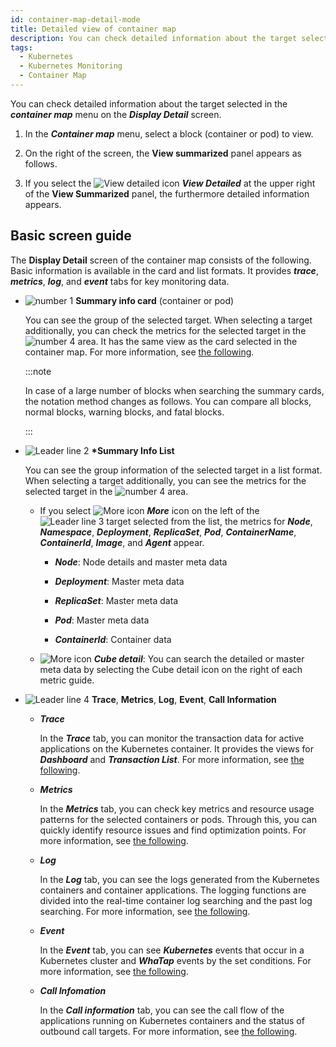 ```yaml
---
id: container-map-detail-mode
title: Detailed view of container map
description: You can check detailed information about the target selected in the container map menu on the detailed view screen.
tags:
  - Kubernetes
  - Kubernetes Monitoring
  - Container Map
---
```


You can check detailed information about the target selected in the **_container map_** menu on the **_Display Detail_** screen.

1.  In the **_Container map_** menu, select a block (container or pod) to view. 

2.  On the right of the screen, the **View summarized** panel appears as follows. 

    <ImgLang img='k8s-container-sum.png' desc='Container map summary view' />

3.  If you select the ![View detailed icon](/img/ico-detail-mode.svg) **_View Detailed_** at the upper right of the **View Summarized** panel, the furthermore detailed information appears.

## Basic screen guide

The **Display Detail** screen of the container map consists of the following. Basic information is available in the card and list formats. It provides **_trace_**, **_metrics_**, **_log_**, and **_event_** tabs for key monitoring data. 

<ImgLang img='k8s-container-detail.png' desc='Detailed view screen' />

-   ![number 1](/img/number-01.png) **Summary info card** (container or pod)

    You can see the group of the selected target. When selecting a target additionally, you can check the metrics for the selected target in the ![number 4](/img/number-04.png) area. It has the same view as the card selected in the container map. For more information, see [the following](container-map).

    :::note

    In case of a large number of blocks when searching the summary cards, the notation method changes as follows. You can compare all blocks, <span class='normal'>normal</span> blocks, <span class='slow'>warning</span> blocks, and <span class='vslow'>fatal</span> blocks.

    <ImgLang img='k8s-container-card-block.png' desc='블록 개수가 많을 경우 요약 정보 카드' />

    :::

-   ![Leader line 2](/img/number-02.png) **\*Summary Info List**

    You can see the group information of the selected target in a list format. When selecting a target additionally, you can see the metrics for the selected target in the ![number 4](/img/number-04.png) area. 

    -   If you select ![More icon](/img/right-arrow.svg) **_More_** icon on the left of the ![Leader line 3](/img/number-03.png) target selected from the list, the metrics for **_Node_**, **_Namespace_**, **_Deployment_**, **_ReplicaSet_**, **_Pod_**, **_ContainerName_**, **_ContainerId_**, **_Image_**, and **_Agent_** appear.

        -   **_Node_**: Node details and master meta data

        -   **_Deployment_**: Master meta data

        -   **_ReplicaSet_**: Master meta data

        -   **_Pod_**: Master meta data

        -   **_ContainerId_**: Container data

    -   ![More icon](/img/ico-more.svg) **_Cube detail_**: You can search the detailed or master meta data by selecting the Cube detail icon on the right of each metric guide.

-   ![Leader line 4](/img/number-04.png) **Trace**, **Metrics**, **Log**, **Event**, **Call Information**

    -   **_Trace_** 

        In the **_Trace_** tab, you can monitor the transaction data for active applications on the Kubernetes container. It provides the views for **_Dashboard_** and **_Transaction List_**. For more information, see [the following](container-map-trace).

    -   **_Metrics_**

        In the **_Metrics_** tab, you can check key metrics and resource usage patterns for the selected containers or pods. Through this, you can quickly identify resource issues and find optimization points. For more information, see [the following](container-map-metrics).

    -   **_Log_** 

        In the **_Log_** tab, you can see the logs generated from the Kubernetes containers and container applications. The logging functions are divided into the real-time container log searching and the past log searching. For more information, see [the following](container-map-log).

    -   **_Event_** 

        In the **_Event_** tab, you can see **_Kubernetes_** events that occur in a Kubernetes cluster and **_WhaTap_** events by the set conditions. For more information, see [the following](container-map-event).

    -   **_Call Infomation_**

        In the **_Call information_** tab, you can see the call flow of the applications running on Kubernetes containers and the status of outbound call targets. For more information, see [the following](container-map-call-information).
